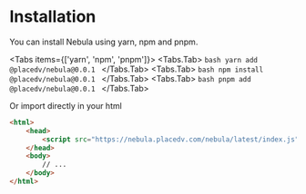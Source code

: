 
# Installation

You can install Nebula using yarn, npm and pnpm.

<Tabs items={['yarn', 'npm', 'pnpm']}>
    <Tabs.Tab>
        ```bash
        yarn add @placedv/nebula@0.0.1
        ```
    </Tabs.Tab>
    <Tabs.Tab>
        ```bash
        npm install @placedv/nebula@0.0.1
        ```
    </Tabs.Tab>
    <Tabs.Tab>
        ```bash
        pnpm add @placedv/nebula@0.0.1
        ```
    </Tabs.Tab>
</Tabs>

Or import directly in your html

```html
<html>
    <head>
        <script src="https://nebula.placedv.com/nebula/latest/index.js" async type="text/javascript"></script>
    </head>
    <body>
        // ...
    </body>
</html>
```
